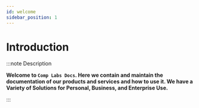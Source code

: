 ```yaml
---
id: welcome
sidebar_position: 1
---
```


# Introduction

:::note Description

**Welcome to `Comp Labs Docs`. Here we contain and maintain the documentation of our products and services and how to use it. We have a Variety of Solutions for Personal, Business, and Enterprise Use.**

:::
